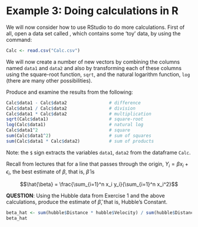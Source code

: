 # Example 3: Doing calculations in R

We will now consider how to use RStudio to do more calculations. First of all, open a data set called \textbf{Calc.csv}, which contains some 'toy' data, by using the command:
```r
Calc <- read.csv("Calc.csv")
```

We will now create a number of new vectors by combining the columns named `data1` and `data2` and also by transforming each of these columns using the square-root function, `sqrt`, and the natural logarithm function, `log` (there are many other possibilities).


Produce and examine the results from the following:

```r
Calc$data1 - Calc$data2                # difference 
Calc$data1 / Calc$data2                # division
Calc$data1 * Calc$data2                # multiplication
sqrt(Calc$data1)                       # square-root
log(Calc$data1)                        # natural log
Calc$data1^2                           # square
sum(Calc$data1^2)                      # sum of squares
sum(Calc$data1 * Calc$data2)           # sum of products
```

Note: the `$` sign extracts the variables `data1`, `data2` from the dataframe `Calc`.

Recall from lectures that for a line that passes through the origin, $Y_i = \beta x_i + \epsilon_i$, the best estimate of $\beta$, that is, $\hat{\beta}$ is

$$\hat{\beta} = \frac{\sum_{i=1}^n x_i y_i}{\sum_{i=1}^n x_i^2}$$

**QUESTION**: Using the Hubble data from Exercise 1 and the above calculations, produce the estimate of $\hat{\beta}$, that is, Hubble's Constant.

```r
beta_hat <- sum(hubble$Distance * hubble$Velocity) / sum(hubble$Distance * hubble$Distance)
beta_hat
```

